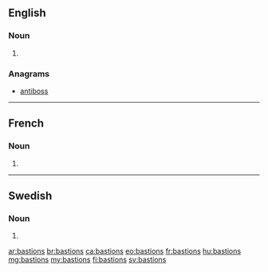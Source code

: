 ==English==

===Noun===
{{head|en|noun plural form}}

# {{plural of|bastion|lang=en}}

===Anagrams===
* [[antiboss#English|antiboss]]

----

==French==

===Noun===
{{head|fr|noun plural form|g=m}}

# {{plural of|bastion|lang=fr}}

----

==Swedish==

===Noun===
{{head|sv|noun form}}

# {{sv-noun-form-indef-gen|bastion}}

[[ar:bastions]]
[[br:bastions]]
[[ca:bastions]]
[[eo:bastions]]
[[fr:bastions]]
[[hu:bastions]]
[[mg:bastions]]
[[my:bastions]]
[[fi:bastions]]
[[sv:bastions]]